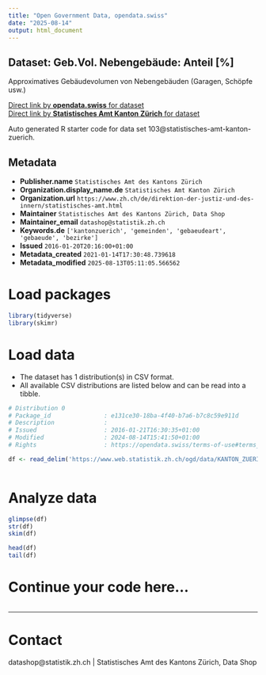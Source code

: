 ```yaml
---
title: "Open Government Data, opendata.swiss"
date: "2025-08-14"
output: html_document
---
```


## Dataset: Geb.Vol. Nebengebäude: Anteil [%]

Approximatives Gebäudevolumen von Nebengebäuden (Garagen, Schöpfe usw.)

[Direct link by **opendata.swiss** for dataset](https://opendata.swiss/de/dataset/geb-vol-nebengebaude-anteil)<br>
[Direct link by **Statistisches Amt Kanton Zürich** for dataset](https://www.zh.ch/de/politik-staat/gemeinden/gemeindeportraet.html)

Auto generated R starter code for data set 103@statistisches-amt-kanton-zuerich.

## Metadata

- **Publisher.name** `Statistisches Amt des Kantons Zürich`
- **Organization.display_name.de** `Statistisches Amt Kanton Zürich`
- **Organization.url** `https://www.zh.ch/de/direktion-der-justiz-und-des-innern/statistisches-amt.html`
- **Maintainer** `Statistisches Amt des Kantons Zürich, Data Shop`
- **Maintainer_email** `datashop@statistik.zh.ch`
- **Keywords.de** `['kantonzuerich', 'gemeinden', 'gebaeudeart', 'gebaeude', 'bezirke']`
- **Issued** `2016-01-20T20:16:00+01:00`
- **Metadata_created** `2021-01-14T17:30:48.739618`
- **Metadata_modified** `2025-08-13T05:11:05.566562`


# Load packages

```r

library(tidyverse)
library(skimr)

```

# Load data

-   The dataset has 1 distribution(s) in CSV format.
-   All available CSV distributions are listed below and can be read into a tibble.

```r

# Distribution 0
# Package_id               : e131ce30-18ba-4f40-b7a6-b7c8c59e911d
# Description              : 
# Issued                   : 2016-01-21T16:30:35+01:00
# Modified                 : 2024-08-14T15:41:50+01:00
# Rights                   : https://opendata.swiss/terms-of-use#terms_by

df <- read_delim('https://www.web.statistik.zh.ch/ogd/data/KANTON_ZUERICH_165.csv')



```

# Analyze data

```r

glimpse(df)
str(df)
skim(df)

head(df)
tail(df)

```

# Continue your code here...

```r

```

------------------------------------------------------------------------

# Contact

datashop@statistik.zh.ch | Statistisches Amt des Kantons Zürich, Data Shop
